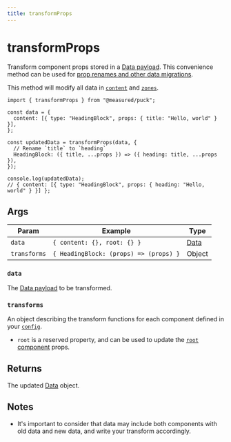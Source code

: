 ```yaml
---
title: transformProps
---
```


# transformProps

Transform component props stored in a [Data payload](/docs/api-reference/data). This convenience method can be used for [prop renames and other data migrations](/docs/integrating-puck/data-migration).

This method will modify all data in [`content`](/docs/api-reference/data#content) and [`zones`](/docs/api-reference/data#zones).

```tsx copy showLineNumbers {7-10}
import { transformProps } from "@measured/puck";

const data = {
  content: [{ type: "HeadingBlock", props: { title: "Hello, world" } }],
};

const updatedData = transformProps(data, {
  // Rename `title` to `heading`
  HeadingBlock: ({ title, ...props }) => ({ heading: title, ...props }),
});

console.log(updatedData);
// { content: [{ type: "HeadingBlock", props: { heading: "Hello, world" } }] };
```

## Args

| Param        | Example                                | Type                             |
| ------------ | -------------------------------------- | -------------------------------- |
| `data`       | `{ content: {}, root: {} }`            | [Data](/docs/api-reference/data) |
| `transforms` | `{ HeadingBlock: (props) => (props) }` | Object                           |

### `data`

The [Data payload](/docs/api-reference/data) to be transformed.

### `transforms`

An object describing the transform functions for each component defined in your [`config`](/docs/api-reference/configuration/config).

- `root` is a reserved property, and can be used to update the [`root` component](/docs/api-reference/configuration/config#root) props.

## Returns

The updated [Data](/docs/api-reference/data) object.

## Notes

- It's important to consider that data may include both components with old data and new data, and write your transform accordingly.
